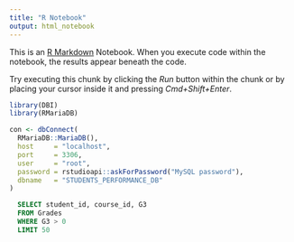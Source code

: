 ```yaml
---
title: "R Notebook"
output: html_notebook
---
```


This is an [R Markdown](http://rmarkdown.rstudio.com) Notebook. When you execute code within the notebook, the results appear beneath the code. 

Try executing this chunk by clicking the *Run* button within the chunk or by placing your cursor inside it and pressing *Cmd+Shift+Enter*. 

```r

library(DBI)
library(RMariaDB)

con <- dbConnect(
  RMariaDB::MariaDB(),
  host     = "localhost",
  port     = 3306,
  user     = "root",
  password = rstudioapi::askForPassword("MySQL password"),
  dbname   = "STUDENTS_PERFORMANCE_DB"
)

```


```sql

  SELECT student_id, course_id, G3
  FROM Grades
  WHERE G3 > 0
  LIMIT 50

```


